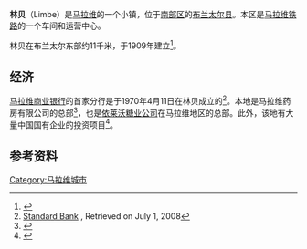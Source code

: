 {{Infobox settlement 
<!--See the Table at Infobox Settlement for all fields and descriptions of usage--> 
<!-- Basic info ----------------> |official_name = 林贝
|other_name = 
|native_name = 
|nickname = 
|settlement_type = <!--For Town or Village (Leave blank for the default City)--> 
|motto = 
<!-- images and maps -----------> 
|image_skyline = 
|imagesize = 300px
|image_caption = 
|image_flag = 
|flag_size = 
|image_seal = 
|seal_size = 
|image_shield = 
|shield_size = 
|image_blank_emblem = 
|blank_emblem_type = 
|blank_emblem_size = 
|image_map = 
|mapsize = 
|map_caption = 
|image_map1 = 
|mapsize1 = 
|map_caption1 = 
|image_dot_map = 
|dot_mapsize = 
|dot_map_caption = 
|dot_x = 
|dot_y = 
|pushpin_map = Malawi<!-- the name of a location map as per http://en.wikipedia.org/wiki/Template:Location_map --> 
|pushpin_mapsize=240
|pushpin_label_position =bottom 
|pushpin_map_caption = 在马拉维的位置
<!-- Location ------------------> 
|subdivision_type =国家
|subdivision_name = {{flag|Malawi}} 
|subdivision_type1 = 区
|subdivision_name1 =南部区
|subdivision_type2 = 
|subdivision_name2 = 
|subdivision_type3 = 
|subdivision_name3 = 
|subdivision_type4 = 
|subdivision_name4 = 
<!-- Politics -----------------> 
|government_footnotes = 
|government_type = 
|leader_title = 
|leader_name = 
|leader_title1 = 
<!-- for places with, say, both a mayor and a city manager --> 
|leader_name1 = 
|leader_title2 = 
|leader_name2 = 
|leader_title3 = 
|leader_name3 = 
|leader_title4 = 
|leader_name4 = 
|established_title = 
<!-- Settled --> 
|established_date = 
|established_title2 = 
<!-- Incorporated (town) --> 
|established_date2 = 
|established_title3 = 
<!-- Incorporated (city) --> 
|established_date3 = 
<!-- Area ---------------------> 
|area_magnitude = 
|unit_pref =Imperial 
<!--Enter: Imperial, if Imperial (metric) is desired--> 
|area_footnotes = 
|area_total_km2 = 
<!-- ALL fields dealing with a measurements are subject to automatic unit conversion--> 
|area_land_km2 =  <!--See table @ Template:Infobox Settlement for details on automatic unit conversion--> 
|area_water_km2 = 
|area_total_sq_mi = 
|area_land_sq_mi = 
|area_water_sq_mi = 
|area_water_percent = 
|area_urban_km2 = 
|area_urban_sq_mi = 
|area_metro_km2 = 
|area_metro_sq_mi = 
|area_blank1_title = 
|area_blank1_km2 = 
|area_blank1_sq_mi = 
<!-- Population -----------------------> 
|population_as_of = 2008
|population_footnotes = 
|population_note = 
|population_total = 
|population_density_km2 = 
|population_density_sq_mi = 
|population_metro = 
|population_density_metro_km2 = 
|population_density_metro_sq_mi = 
|population_urban = 
|population_density_urban_km2 = 
|population_density_urban_sq_mi = 
|population_blank1_title =Ethnicities 
|population_blank1 = 
|population_blank2_title =Religions 
|population_blank2 = 
|population_density_blank1_km2 = 
|population_density_blank1_sq_mi = 
<!-- General information ---------------> 
|timezone = +2
|utc_offset = 
|timezone_DST = 
|utc_offset_DST = 
|latd= 15|latm= 49|lats=0 |latNS=S 
|longd= 35|longm= 3|longs=0 |longEW=E
|coordinates_display    = inline,title
|coordinates_type       = type:city_region:MW
|elevation_footnotes = 
<!--for references: use <ref> </ref> tags--> 
|elevation_m = 
|elevation_ft = 
<!-- Area/postal codes & others --------> 
|postal_code_type = 
<!-- enter ZIP code, Postcode, Post code, Postal code... --> 
|postal_code = 
|area_code = 
|blank_name = 
|blank_info = 
|blank1_name = 
|blank1_info = 
|website = 
|footnotes = 
}}

'''林贝'''（Limbe）是[[马拉维|马拉维]]的一个小镇，位于[[南部区_(马拉维)|南部区]]的[[布兰太尔县|布兰太尔县]]。本区是[[马拉维铁路|马拉维铁路]]的一个车间和运营中心。

林贝在布兰太尔东部约11千米，于1909年建立<ref name="Britannica">{{cite web|url=http://www.britannica.com/EBchecked/topic/341209/Limbe|title=Limbe|accessdate=2008-07-01|work=[[Encyclopaedia_Britannica|Encyclopaedia Britannica]]|year=2008|archive-date=2013-10-29|archive-url=https://web.archive.org/web/20131029204004/http://www.britannica.com/EBchecked/topic/341209/Limbe|dead-url=no}}</ref>。
 
==经济==
[[马拉维商业银行|马拉维商业银行]]的首家分行是于1970年4月11日在林贝成立的<ref>[http://www.standardbank.co.mw/SBIC/Frontdoor_02_01/0,2354,10158205_10162504_0,00.html Standard Bank] {{webarchive|url=https://web.archive.org/web/20080509113136/http://www.standardbank.co.mw/SBIC/Frontdoor_02_01/0%2C2354%2C10158205_10162504_0%2C00.html |date=2008-05-09 }}, Retrieved on July 1, 2008</ref>。本地是马拉维药房有限公司的总部<ref name="AllAfrica AIDS">{{cite web|url=http://allafrica.com/stories/200610170252.html|title=Mutharika Agenda Frustrated|date=2006-10-17|accessdate=2008-07-01|work=[[AllAfrica|AllAfrica]]|archive-date=2012-10-04|archive-url=https://web.archive.org/web/20121004140646/http://allafrica.com/stories/200610170252.html|dead-url=no}}</ref>，也是[[依莱沃糖业公司|依莱沃糖业公司]]在马拉维地区的总部。此外，该地有大量中国国有企业的投资项目<ref>{{Cite web |url=http://www.bnltimes.com/index.php?option=com_content&view=article&id=2922:malawi-fuel-shortage-peoples-stories&catid=59:business&Itemid=390 |title=存档副本 |access-date=2012-07-17 |archive-url=https://web.archive.org/web/20170312055523/http://www.bnltimes.com/index.php?option=com_content&view=article&id=2922:malawi-fuel-shortage-peoples-stories&catid=59:business&Itemid=390 |archive-date=2017-03-12 |dead-url=yes }}</ref>。

== 参考资料==
{{reflist}}

[[Category:马拉维城市|Category:马拉维城市]]